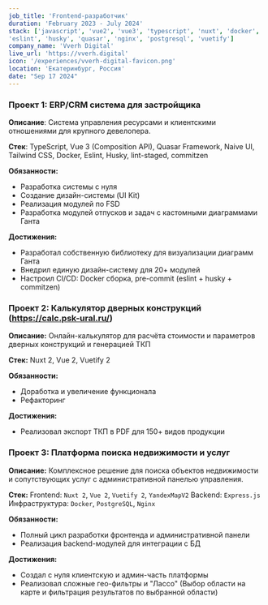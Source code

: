 ```yaml
---
job_title: 'Frontend-разработчик'
duration: 'February 2023 - July 2024'
stack: ['javascript', 'vue2', 'vue3', 'typescript', 'nuxt', 'docker', 'naiveui', 
'eslint', 'husky', 'quasar', 'nginx', 'postgresql', 'vuetify']
company_name: 'Vverh Digital'
live_url: 'https://vverh.digital'
icon: '/experiences/vverh-digital-favicon.png'
location: 'Екатеринбург, Россия'
date: "Sep 17 2024"
---
```


### Проект 1: ERP/CRM система для застройщика
**Описание**:
Система управления ресурсами и клиентскими отношениями для крупного девелопера.

**Стек**:
TypeScript, Vue 3 (Composition API), Quasar Framework, Naive UI, Tailwind CSS, Docker, Eslint, Husky,
lint-staged, commitzen

**Обязанности:**
- Разработка системы с нуля
- Создание дизайн-системы (UI Kit)
- Реализация модулей по FSD
- Разработка модулей отпусков и задач с кастомными диаграммами Ганта

**Достижения:**
- Разработал собственную библиотеку для визуализации диаграмм Ганта
- Внедрил единую дизайн-систему для 20+ модулей
- Настроил CI/CD: Docker сборка, pre-commit (eslint + husky + commitzen)

### Проект 2: Калькулятор дверных конструкций (https://calc.psk-ural.ru/)
**Описание:**
Онлайн-калькулятор для расчёта стоимости и параметров дверных конструкций и генерацией ТКП

**Стек:**
Nuxt 2, Vue 2, Vuetify 2

**Обязанности:**
- Доработка и увеличение функционала
- Рефакторинг

**Достижения:**
- Реализовал экспорт ТКП в PDF для 150+ видов продукции

### Проект 3: Платформа поиска недвижимости и услуг
**Описание:**
Комплексное решение для поиска объектов недвижимости и сопутствующих услуг с
административной панелью управления.

**Стек:**
Frontend: `Nuxt 2`, `Vue 2`, `Vuetify 2`, `YandexMapV2`
Backend: `Express.js`
Инфраструктура: `Docker`, `PostgreSQL`, `Nginx`

**Обязанности:**
- Полный цикл разработки фронтенда и административной панели
- Реализация backend-модулей для интеграции с БД

**Достижения:**
- Создал с нуля клиентскую и админ-часть платформы
- Реализовал сложные гео-фильтры и "Лассо" (Выбор области на карте и фильтрация результатов по выбранной области)